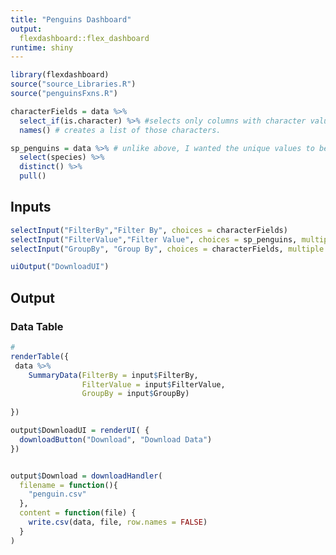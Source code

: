```yaml
---
title: "Penguins Dashboard"
output: 
  flexdashboard::flex_dashboard
runtime: shiny
---
```


```r
library(flexdashboard)
source("source_Libraries.R")
source("penguinsFxns.R")

characterFields = data %>% 
  select_if(is.character) %>% #selects only columns with character values
  names() # creates a list of those characters. 

sp_penguins = data %>% # unlike above, I wanted the unique values to be returned from that single column, not the column names.
  select(species) %>% 
  distinct() %>% 
  pull()

```

Inputs {.sidebar}
-----------------------------------------------------------------------
```r
selectInput("FilterBy","Filter By", choices = characterFields)
selectInput("FilterValue","Filter Value", choices = sp_penguins, multiple = T)
selectInput("GroupBy", "Group By", choices = characterFields, multiple = T)

uiOutput("DownloadUI")
```

Output
-----------------------------------------------------------------------

### Data Table

```r
#
renderTable({
 data %>% 
    SummaryData(FilterBy = input$FilterBy, 
                FilterValue = input$FilterValue, 
                GroupBy = input$GroupBy)
  
})

output$DownloadUI = renderUI( {
  downloadButton("Download", "Download Data")
})


output$Download = downloadHandler(
  filename = function(){
    "penguin.csv"
  },
  content = function(file) {
    write.csv(data, file, row.names = FALSE)
  }
)
```


